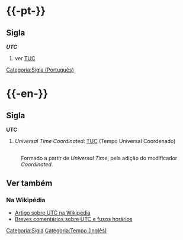 ={{-pt-}}=
==Sigla==
'''''UTC'''''
# {{escopo|pt|estrangeirismo}} ver [[TUC]]


[[Categoria:Sigla (Português)]]


={{-en-}}=
==Sigla==
'''UTC'''
# ''Universal Time Coordinated'': [[TUC]] (Tempo Universal Coordenado)

=={{etimologia|en}}==
: Formado a partir de ''Universal Time'', pela adição do modificador ''Coordinated''.

==Ver também==
===Na Wikipédia===
* [[w:UTC|Artigo sobre UTC na Wikipédia]]
* [http://www.zenite.nu/menu02/hora.shtml Breves comentários sobre UTC e fusos horários]

[[Categoria:Sigla]]
[[Categoria:Tempo (Inglês)]]
